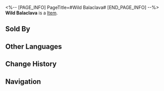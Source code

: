 <%-- [PAGE_INFO]
PageTitle=#Wild Balaclava#
[END_PAGE_INFO] --%>
{{Item Infobox
|title       = Wild Balaclava
|id          = 408619
|image       = Item Wild Balaclava.png
|type        = 
|invCategory = Consumables
|rarity      = 3
|effect      = Upon use, increases all allies' ATK by 40% for the next battle. When entering battle, a random character will have a 100% base chance to become afflicted with Outrage, lasting for 2 turns.
|description = This style has recently gained popularity in the fashion realm, particularly among the residents of Dreamscape. The combination of luxury and unbridled wild allure appeals to them, perhaps due to the lack of real danger in their sweet dreams.
|source1     = Dreamjoy Fashion Store
}}
{{Description|1=''"Beasts never remain obediently confined within their cages. They patiently wait for the best opportunity to strike."''}}
'''Wild Balaclava''' is a [[Item]].

==Sold By==
{{Shop Availability}}

==Other Languages==
{{Other Languages
|en   = Wild Balaclava
|zhs  = 狂野头套
|zht  = 狂野頭套
|ja   = ワイルドマスク
|ko   = 광야의 탈
|es   = Pasamontañas salvaje
|fr   = Cagoule sauvage
|ru   = Звериная маска
|th   = Wild Balaclava
|vi   = Mũ Trùm Hoang Dã
|de   = Wilde Sturmhaube
|id   = Wild Balaclava
|pt   = Balaclava Selvagem
}}

==Change History==
{{Change History|2.0}}

==Navigation==
{{Consumable Navbox}}